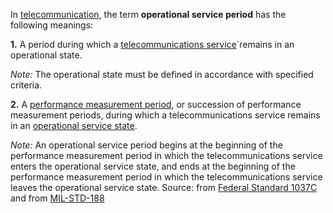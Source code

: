 In [[telecommunication]], the term '''operational service period''' has the following meanings: 

<b>1.</b>  A period during which a [[telecommunications service]]`remains in an operational state. 

<i>Note:</i>  The operational state must be defined in accordance with specified criteria. 

<b>2.</b>  A [[performance measurement period]], or succession of performance measurement periods, during which a telecommunications service remains in an [[operational service state]].  

<i>Note:</i>  An operational service period begins at the beginning of the performance measurement period in which the telecommunications service enters the operational service state, and ends at the beginning of the performance measurement period in which the telecommunications service leaves the operational service state.
Source: from [[Federal Standard 1037C]] and from [[MIL-STD-188]]